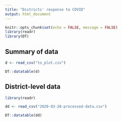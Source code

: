 ```yaml
---
title: "Districts' response to COVID"
output: html_document
---
```


```r
knitr::opts_chunk$set(echo = FALSE, message = FALSE)
library(readr)
library(DT)
```

## Summary of data

```r
d <- read_csv("to_plot.csv")

DT::datatable(d)
```

## District-level data

```r
library(readr)

dd <- read_csv("2020-03-28-processed-data.csv")

DT::datatable(dd)
```